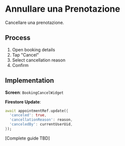# Annullare una Prenotazione

Cancellare una prenotazione.

## Process

1. Open booking details
2. Tap "Cancel"
3. Select cancellation reason
4. Confirm

## Implementation

**Screen**: `BookingCancelWidget`

**Firestore Update**:
```dart
await appointmentRef.update({
  'canceled': true,
  'cancellationReason': reason,
  'canceledBy': currentUserUid,
});
```

[Complete guide TBD]
